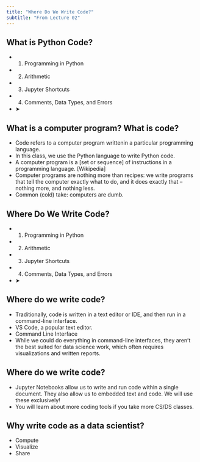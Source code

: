 ```yaml
---
title: "Where Do We Write Code?"
subtitle: "From Lecture 02"
---
```


## What is Python Code?

- 1. Programming in Python
- 2. Arithmetic
- 3. Jupyter Shortcuts
- 4. Comments, Data Types, and Errors
- ➤

## What is a computer program? What is code?

- Code refers to a computer program writtenin a particular programming language.
- In this class, we use the Python language to write Python code.
- A computer program is a [set or sequence] of instructions in a programming language.				[Wikipedia]
- Computer programs are nothing more than recipes: we write programs that tell the computer exactly what to do, and it does exactly that – nothing more, and nothing less.
- Common (cold) take: computers are dumb.

## Where Do We Write Code?

- 1. Programming in Python
- 2. Arithmetic
- 3. Jupyter Shortcuts
- 4. Comments, Data Types, and Errors
- ➤

## Where do we write code?

- Traditionally, code is written in a text editor or IDE, and then run in a command-line interface.
- VS Code, a popular text editor.
- Command Line Interface
- While we could do everything in command-line interfaces, they aren’t the best suited for data science work, which often requires visualizations and written reports.

## Where do we write code?

- Jupyter Notebooks allow us to write and run code within a single document. They also allow us to embedded text and code. We will use these exclusively!
- You will learn about more coding tools if you take more CS/DS classes.

## Why write code as a data scientist?

- Compute
- Visualize
- Share


